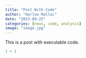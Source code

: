 ```yaml
---
title: "Post With Code"
author: "Harlow Malloc"
date: "2023-09-25"
categories: [news, code, analysis]
image: "image.jpg"
---
```


This is a post with executable code.

```r
1 + 1
```
